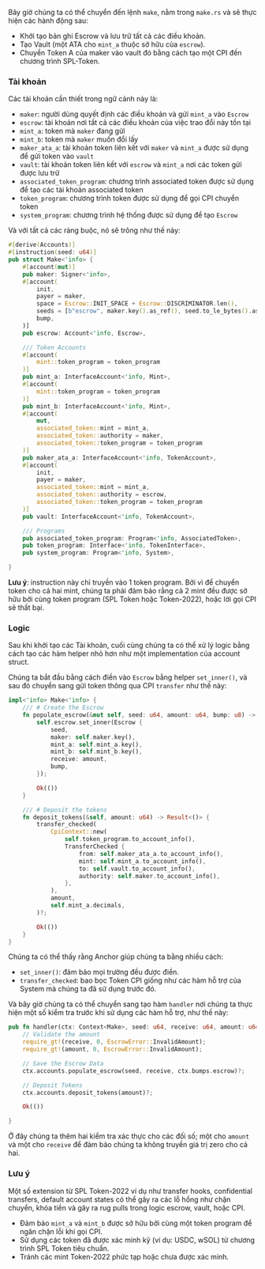 
<ArticleSection name="Make" id="make" level="h2" />

Bây giờ chúng ta có thể chuyển đến lệnh `make`, nằm trong `make.rs` và sẽ thực hiện các hành động sau:

- Khởi tạo bản ghi Escrow và lưu trữ tất cả các điều khoản.
- Tạo Vault (một ATA cho `mint_a` thuộc sở hữu của `escrow`).
- Chuyển Token A của maker vào vault đó bằng cách tạo một CPI đến chương trình SPL-Token.

### Tài khoản

Các tài khoản cần thiết trong ngữ cảnh này là:

- `maker`: người dùng quyết định các điều khoản và gửi `mint_a` vào `Escrow`
- `escrow`: tài khoản nơi tất cả các điều khoản của việc trao đổi này tồn tại
- `mint_a`: token mà `maker` đang gửi
- `mint_b`: token mà `maker` muốn đổi lấy
- `maker_ata_a`: tài khoản token liên kết với `maker` và `mint_a` được sử dụng để gửi token vào `vault`
- `vault`: tài khoản token liên kết với `escrow` và `mint_a` nơi các token gửi được lưu trữ
- `associated_token_program`: chương trình associated token được sử dụng để tạo các tài khoản associated token
- `token_program`: chương trình token được sử dụng để gọi CPI chuyển token
- `system_program`: chương trình hệ thống được sử dụng để tạo `Escrow`

Và với tất cả các ràng buộc, nó sẽ trông như thế này:

```rust
#[derive(Accounts)]
#[instruction(seed: u64)]
pub struct Make<'info> {
    #[account(mut)]
    pub maker: Signer<'info>,
    #[account(
        init,
        payer = maker,
        space = Escrow::INIT_SPACE + Escrow::DISCRIMINATOR.len(),
        seeds = [b"escrow", maker.key().as_ref(), seed.to_le_bytes().as_ref()],
        bump,
    )]
    pub escrow: Account<'info, Escrow>,

    /// Token Accounts
    #[account(
        mint::token_program = token_program
    )]
    pub mint_a: InterfaceAccount<'info, Mint>,
    #[account(
        mint::token_program = token_program
    )]
    pub mint_b: InterfaceAccount<'info, Mint>,
    #[account(
        mut,
        associated_token::mint = mint_a,
        associated_token::authority = maker,
        associated_token::token_program = token_program
    )]
    pub maker_ata_a: InterfaceAccount<'info, TokenAccount>,
    #[account(
        init,
        payer = maker,
        associated_token::mint = mint_a,
        associated_token::authority = escrow,
        associated_token::token_program = token_program
    )]
    pub vault: InterfaceAccount<'info, TokenAccount>,

    /// Programs
    pub associated_token_program: Program<'info, AssociatedToken>,
    pub token_program: Interface<'info, TokenInterface>,
    pub system_program: Program<'info, System>,

}

```

**Lưu ý**: instruction này chỉ truyền vào 1 token program. Bởi vì để chuyển token cho cả hai mint, chúng ta phải đảm bảo rằng cả 2 mint đều được sở hữu bởi cùng token program (SPL Token hoặc Token-2022), hoặc lời gọi CPI sẽ thất bại.

### Logic

Sau khi khởi tạo các Tài khoản, cuối cùng chúng ta có thể xử lý logic bằng cách tạo các hàm helper nhỏ hơn như một implementation của account struct.

Chúng ta bắt đầu bằng cách điền vào `Escrow` bằng helper `set_inner()`, và sau đó chuyển sang gửi token thông qua CPI `transfer` như thế này:

```rust
impl<'info> Make<'info> {
    /// # Create the Escrow
    fn populate_escrow(&mut self, seed: u64, amount: u64, bump: u8) -> Result<()> {
        self.escrow.set_inner(Escrow {
            seed,
            maker: self.maker.key(),
            mint_a: self.mint_a.key(),
            mint_b: self.mint_b.key(),
            receive: amount,
            bump,
        });

        Ok(())
    }

    /// # Deposit the tokens
    fn deposit_tokens(&self, amount: u64) -> Result<()> {
        transfer_checked(
            CpiContext::new(
                self.token_program.to_account_info(),
                TransferChecked {
                    from: self.maker_ata_a.to_account_info(),
                    mint: self.mint_a.to_account_info(),
                    to: self.vault.to_account_info(),
                    authority: self.maker.to_account_info(),
                },
            ),
            amount,
            self.mint_a.decimals,
        )?;

        Ok(())
    }
}
```


Chúng ta có thể thấy rằng Anchor giúp chúng ta bằng nhiều cách:

- `set_inner()`: đảm bảo mọi trường đều được điền.
- `transfer_checked`: bao bọc Token CPI giống như các hàm hỗ trợ của System mà chúng ta đã sử dụng trước đó.

Và bây giờ chúng ta có thể chuyển sang tạo hàm `handler` nơi chúng ta thực hiện một số kiểm tra trước khi sử dụng các hàm hỗ trợ, như thế này:

```rust
pub fn handler(ctx: Context<Make>, seed: u64, receive: u64, amount: u64) -> Result<()> {
    // Validate the amount
    require_gt!(receive, 0, EscrowError::InvalidAmount);
    require_gt!(amount, 0, EscrowError::InvalidAmount);

    // Save the Escrow Data
    ctx.accounts.populate_escrow(seed, receive, ctx.bumps.escrow)?;

    // Deposit Tokens
    ctx.accounts.deposit_tokens(amount)?;

    Ok(())

}

```

Ở đây chúng ta thêm hai kiểm tra xác thực cho các đối số; một cho `amount` và một cho `receive` để đảm bảo chúng ta không truyền giá trị zero cho cả hai.

### Lưu ý

Một số extension từ SPL Token-2022 ví dụ như transfer hooks, confidential transfers, default account states có thể gây ra các lỗ hổng như chặn chuyển, khóa tiền và gây ra rug pulls trong logic escrow, vault, hoặc CPI.

- Đảm bảo `mint_a` và `mint_b` được sở hữu bởi cùng một token program để ngăn chặn lỗi khi gọi CPI.
- Sử dụng các token đã được xác minh kỹ (ví dụ: USDC, wSOL) từ chương trình SPL Token tiêu chuẩn.
- Tránh các mint Token-2022 phức tạp hoặc chưa được xác minh.
